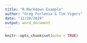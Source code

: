 ```yaml
---
title: "R Markdown Example"
author: "Greg Forlenza & Tim Vigers"
date: "12/20/2019"
output: word_document
---
```


```r
knitr::opts_chunk$set(echo = TRUE)
```

